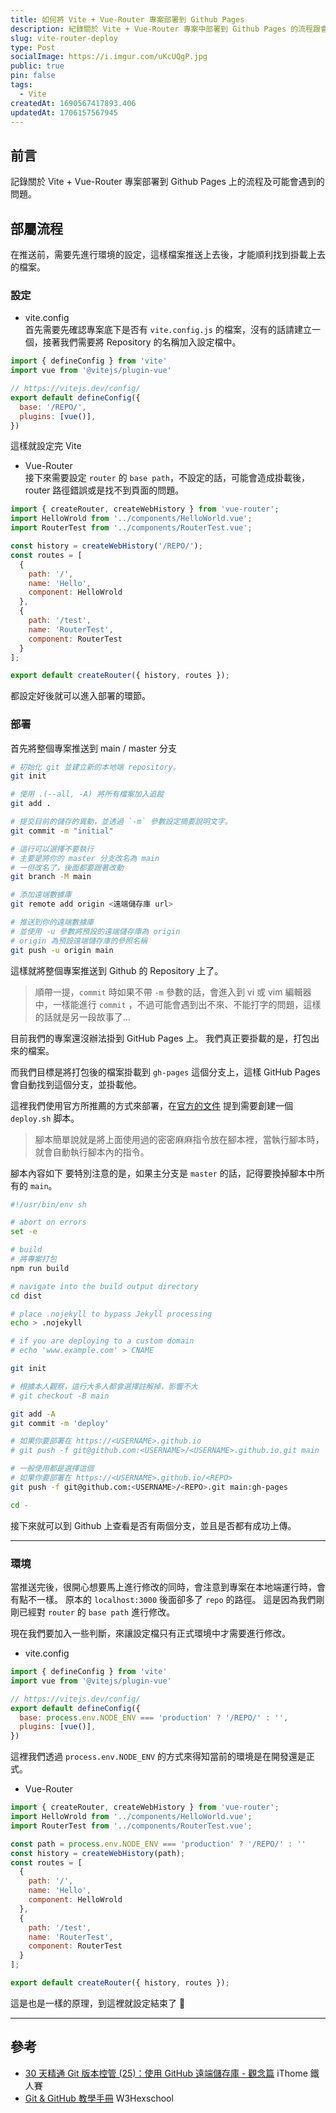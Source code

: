 ```yaml
---
title: 如何將 Vite + Vue-Router 專案部署到 Github Pages
description: 紀錄關於 Vite + Vue-Router 專案中部署到 Github Pages 的流程跟會遇到的問題
slug: vite-router-deploy
type: Post
socialImage: https://i.imgur.com/uKcUQgP.jpg
public: true
pin: false
tags:
  - Vite
createdAt: 1690567417893.406
updatedAt: 1706157567945
---
```


## 前言

記錄關於 Vite + Vue-Router 專案部署到 Github Pages 上的流程及可能會遇到的問題。

## 部屬流程

在推送前，需要先進行環境的設定，這樣檔案推送上去後，才能順利找到掛載上去的檔案。

### 設定

- vite.config  
  首先需要先確認專案底下是否有 `vite.config.js` 的檔案，沒有的話請建立一個，接著我們需要將 Repository 的名稱加入設定檔中。
  
```js showLineNumbers {6}
import { defineConfig } from 'vite'
import vue from '@vitejs/plugin-vue'

// https://vitejs.dev/config/
export default defineConfig({
  base: '/REPO/',
  plugins: [vue()],
})

```

這樣就設定完 Vite

- Vue-Router  
  接下來需要設定 `router` 的 `base path`，不設定的話，可能會造成掛載後，router 路徑錯誤或是找不到頁面的問題。

```js showLineNumbers {5}
import { createRouter, createWebHistory } from 'vue-router';
import HelloWrold from '../components/HelloWorld.vue';
import RouterTest from '../components/RouterTest.vue';

const history = createWebHistory('/REPO/');
const routes = [
  {
    path: '/',
    name: 'Hello',
    component: HelloWrold
  },
  {
    path: '/test',
    name: 'RouterTest',
    component: RouterTest
  }
];

export default createRouter({ history, routes });

```

都設定好後就可以進入部署的環節。

### 部署

首先將整個專案推送到 main / master 分支

```bash showLineNumbers {13, 16, 21}
# 初始化 git 並建立新的本地端 repository。
git init

# 使用 .(--all, -A) 將所有檔案加入追蹤
git add .

# 提交目前的儲存的異動，並透過 `-m` 參數設定摘要說明文字。
git commit -m "initial"

# 這行可以選擇不要執行
# 主要是將你的 master 分支改名為 main
# 一但改名了，後面都要跟著改動
git branch -M main

# 添加遠端數據庫
git remote add origin <遠端儲存庫 url>

# 推送到你的遠端數據庫
# 並使用 -u 參數將預設的遠端儲存庫為 origin
# origin 為預設遠端儲存庫的參照名稱
git push -u origin main
```

這樣就將整個專案推送到 Github 的 Repository 上了。

>順帶一提，`commit` 時如果不帶 `-m` 參數的話，會進入到 vi 或 vim 編輯器中，一樣能進行 `commit` ，不過可能會遇到出不來、不能打字的問題，這樣的話就是另一段故事了...

目前我們的專案還沒辦法掛到 GitHub Pages 上。
我們真正要掛載的是，打包出來的檔案。

而我們目標是將打包後的檔案掛載到 `gh-pages` 這個分支上，這樣 GitHub Pages 會自動找到這個分支，並掛載他。

這裡我們使用官方所推薦的方式來部署，在[官方的文件](https://vitejs.dev/guide/static-deploy.html#github-pages) 提到需要創建一個 `deploy.sh` 脚本。

> 腳本簡單說就是將上面使用過的密密麻麻指令放在腳本裡，當執行腳本時，就會自動執行腳本內的指令。

腳本內容如下
要特別注意的是，如果主分支是 `master` 的話，記得要換掉腳本中所有的 `main`。

```bash showLineNumbers {32}
#!/usr/bin/env sh

# abort on errors
set -e

# build
# 將專案打包
npm run build

# navigate into the build output directory
cd dist

# place .nojekyll to bypass Jekyll processing
echo > .nojekyll

# if you are deploying to a custom domain
# echo 'www.example.com' > CNAME

git init

# 根據本人觀察，這行大多人都會選擇註解掉，影響不大
# git checkout -B main

git add -A
git commit -m 'deploy'

# 如果你要部署在 https://<USERNAME>.github.io
# git push -f git@github.com:<USERNAME>/<USERNAME>.github.io.git main

# 一般使用都是選擇這個
# 如果你要部署在 https://<USERNAME>.github.io/<REPO>
git push -f git@github.com:<USERNAME>/<REPO>.git main:gh-pages

cd -
```

接下來就可以到 Github 上查看是否有兩個分支，並且是否都有成功上傳。

---

### 環境

當推送完後，很開心想要馬上進行修改的同時，會注意到專案在本地端運行時，會有點不一樣。
原本的 `localhost:3000` 後面卻多了 `repo` 的路徑。
這是因為我們剛剛已經對 `router` 的 `base path` 進行修改。

現在我們要加入一些判斷，來讓設定檔只有正式環境中才需要進行修改。

- vite.config

```js showLineNumbers {6}
import { defineConfig } from 'vite'
import vue from '@vitejs/plugin-vue'

// https://vitejs.dev/config/
export default defineConfig({
  base: process.env.NODE_ENV === 'production' ? '/REPO/' : '',
  plugins: [vue()],
})

```

這裡我們透過 `process.env.NODE_ENV` 的方式來得知當前的環境是在開發還是正式。

- Vue-Router

```js showLineNumbers {5-6}
import { createRouter, createWebHistory } from 'vue-router';
import HelloWrold from '../components/HelloWorld.vue';
import RouterTest from '../components/RouterTest.vue';

const path = process.env.NODE_ENV === 'production' ? '/REPO/' : ''
const history = createWebHistory(path);
const routes = [
  {
    path: '/',
    name: 'Hello',
    component: HelloWrold
  },
  {
    path: '/test',
    name: 'RouterTest',
    component: RouterTest
  }
];

export default createRouter({ history, routes });

```

這是也是一樣的原理，到這裡就設定結束了 🎉

---

## 參考

- [30 天精通 Git 版本控管 (25)：使用 GitHub 遠端儲存庫 - 觀念篇](https://ithelp.ithome.com.tw/articles/10140055) iThome 鐵人賽
- [Git & GitHub 教學手冊](https://w3c.hexschool.com/category/repo) W3Hexschool










 